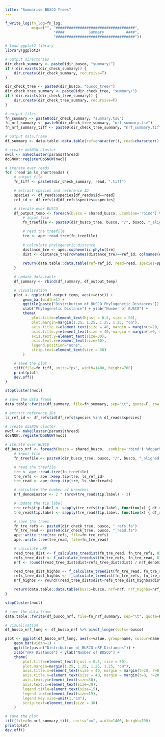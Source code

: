 ```yaml
---
title: "Summarise BUSCO Trees"
---
```


```r
f_write_log(fn_log=fn_log,
            msg=c("", "####################################",
                      "####           Summary          ####",
                      "####################################"))

# load ggplot2 library
library(ggplot2)

# output directories
dir_check_summary <- paste0(dir_busco, "summary/")
if (!dir.exists(dir_check_summary)) {
    dir.create(dir_check_summary, recursive=T)
}

dir_check_tree <- paste0(dir_busco, "busco_tree/")
dir_check_tree_summary <- paste0(dir_check_tree, "summary/")
if (!dir.exists(dir_check_tree_summary)) {
    dir.create(dir_check_tree_summary, recursive=T)
}

# output files
fn_summary <- paste0(dir_check_summary, "summary.tsv")
fn_nrf_summary <- paste0(dir_check_tree_summary, "nrf_summary.tsv")
fn_nrf_summary_tiff <- paste0(dir_check_tree_summary, "nrf_summary.tiff")
```

```r
# output data.frame
df_summary <- data.table::data.table(ref=character(), read=character(), species=character(), busco=character(), dist=numeric())

# create doSNOW cluster
nwcl <- makeCluster(params$thread)
doSNOW::registerDoSNOW(nwcl)

# iterate over reads
for (read in ls_shortreads) {
    # output file
    fn_tiff <- paste0(dir_check_summary, read, ".tiff")

    # extract species and reference ID
    species <- df_reads$species[df_reads$id==read]
    ref_id <- df_refs$id[df_refs$species==species]

    # iterate over BUSCO
    df_output_temp <- foreach(busco = shared_busco, .combine='rbind') %dopar% {
        # input file
        fn_treefile <- paste0(dir_busco_tree, busco, "/", busco, "_aligned.fa.treefile")

        # read the treefile
        tre <- ape::read.tree(fn_treefile)
        
        # calculate phylogenetic distance
        distance_tre <- ape::cophenetic.phylo(tre)
        dist <- distance_tre[rownames(distance_tre)==ref_id, colnames(distance_tre)==read]
        
        return(data.table::data.table(ref=ref_id, read=read, species=species, busco=busco, dist=dist))
    }

    # update data.table
    df_summary <- rbind(df_summary, df_output_temp)

    # visualisation
    plot <- ggplot(df_output_temp, aes(x=dist)) +
        geom_bar(width=1) +
        ggtitle(paste("Distribution of BUSCO Phylogenetic Distances")) +
        xlab("Phylogenetic Distance") + ylab("Number of BUSCO") +
        theme(
            plot.title=element_text(hjust = 0.5, size = 50),
            plot.margin=margin(1.25, 1.25, 1.25, 1.25, "cm"),
            axis.title.x=element_text(size = 40, margin = margin(t=20, r=0, b=0, l=0)),
            axis.title.y=element_text(size = 40, margin = margin(t=0, r=20, b=0, l=0)),
            axis.text.y=element_text(size=30),
            axis.text.x=element_text(size=30),
            legend.position="none",
            strip.text=element_text(size = 30)
        )

    # save the plot
    tiff(file=fn_tiff, units="px", width=1400, height=700)
    print(plot)
    dev.off()
}

stopCluster(nwcl)

# save the data.frame
data.table::fwrite(df_summary, file=fn_summary, sep="\t", quote=F, row.names=F)
```

```r
# extract reference IDs
ls_ref_id <- df_refs$id[df_refs$species %in% df_reads$species]

# create doSNOW cluster
nwcl <- makeCluster(params$thread)
doSNOW::registerDoSNOW(nwcl)

# iterate over BUSCO
df_busco_nrf <- foreach(busco = shared_busco, .combine='rbind') %dopar% {
    # input file
    fn_treefile <- paste0(dir_busco_tree, busco, "/", busco, "_aligned.fa.treefile")

    # read the treefile
    tre <- ape::read.tree(fn_treefile)
    tre_refs <- ape::keep.tip(tre, ls_ref_id)
    tre_read <- ape::keep.tip(tre, ls_shortreads)

    # calculate the number of branches
    nrf_denominator <- 2 * (nrow(tre_read$tip.label) - 3)

    # update the tip.label
    tre_refs$tip.label <- sapply(tre_refs$tip.label, function(x) { df_refs$species[df_refs$id==x] })
    tre_read$tip.label <- sapply(tre_read$tip.label, function(x) { df_reads$species[df_reads$id==x] })

    # save the trees
    fn_tre_refs <- paste0(dir_check_tree, busco, "_refs.fa")
    fn_tre_read <- paste0(dir_check_tree, busco, "_read.fa")
    ape::write.tree(tre_refs, file=fn_tre_refs)
    ape::write.tree(tre_read, file=fn_tre_read)

    # calculate nRF
    read_tree_dist <- f_calculate_treedist(fn_tre_read, fn_tre_refs, 0)
    refs_tree_dist <- f_calculate_treedist(fn_tre_refs, fn_tre_read, 0)
    nrf <- round((read_tree_dist$dist+refs_tree_dist$dist) / nrf_denominator, 3)

    read_tree_dist_highbs <- f_calculate_treedist(fn_tre_read, fn_tre_refs, 95)
    refs_tree_dist_highbs <- f_calculate_treedist(fn_tre_refs, fn_tre_read, 95)
    nrf_highbs <- round((read_tree_dist$dist+refs_tree_dist_highbs$dist) / nrf_denominator, 3)

    return(data.table::data.table(busco=busco, nrf=nrf, nrf_highbs=nrf_highbs))
}

stopCluster(nwcl)

# save the data.frame
data.table::fwrite(df_busco_nrf, file=fn_nrf_summary, sep="\t", quote=F, row.names=F)

# visualisation
df_busco_nrf_long <- df_busco_nrf %>% pivot_longer(cols=-busco)

plot <- ggplot(df_busco_nrf_long, aes(x=value, group=name, colour=name, xmin=0, xmax=1)) +
    geom_bar(width=1) +
    ggtitle(paste("Distribution of BUSCO nRF Distances")) +
    xlab("nRF Distance") + ylab("Number of BUSCO") +
    theme(
        plot.title=element_text(hjust = 0.5, size = 50),
        plot.margin=margin(1.25, 1.25, 1.25, 1.25, "cm"),
        axis.title.x=element_text(size = 40, margin = margin(t=20, r=0, b=0, l=0)),
        axis.title.y=element_text(size = 40, margin = margin(t=0, r=20, b=0, l=0)),
        axis.text.y=element_text(size=30),
        axis.text.x=element_text(size=30),
        legend.title=element_text(size=15),
        legend.text=element_text(size=15),
        legend.key.size=unit(1,"cm"),
        strip.text=element_text(size = 30)
    )

# save the plot
tiff(file=fn_nrf_summary_tiff, units="px", width=1400, height=700)
print(plot)
dev.off()
```
